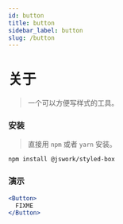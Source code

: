 ```yaml
---
id: button
title: button
sidebar_label: button
slug: /button
---
```


# 关于

> 一个可以方便写样式的工具。

### 安装

> 直接用 `npm` 或者 `yarn` 安装。

```bash npm2yarn
npm install @jswork/styled-box
```

### 演示

```jsx live
<Button>
  FIXME
</Button>
```
